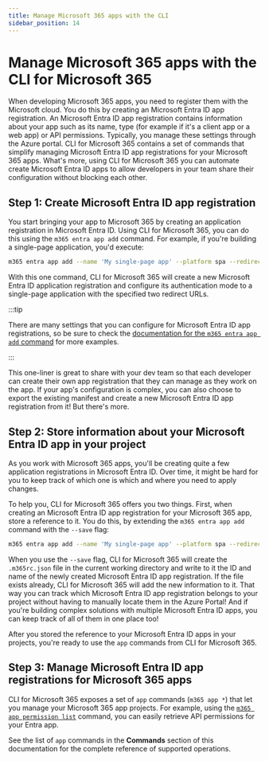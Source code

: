 ```yaml
---
title: Manage Microsoft 365 apps with the CLI 
sidebar_position: 14
---
```


# Manage Microsoft 365 apps with the CLI for Microsoft 365

When developing Microsoft 365 apps, you need to register them with the Microsoft cloud. You do this by creating an Microsoft Entra ID app registration. An Microsoft Entra ID app registration contains information about your app such as its name, type (for example if it's a client app or a web app) or API permissions. Typically, you manage these settings through the Azure portal. CLI for Microsoft 365 contains a set of commands that simplify managing Microsoft Entra ID app registrations for your Microsoft 365 apps. What's more, using CLI for Microsoft 365 you can automate create Microsoft Entra ID apps to allow developers in your team share their configuration without blocking each other.

## Step 1: Create Microsoft Entra ID app registration

You start bringing your app to Microsoft 365 by creating an application registration in Microsoft Entra ID. Using CLI for Microsoft 365, you can do this using the `m365 entra app add` command. For example, if you're building a single-page application, you'd execute:

```sh
m365 entra app add --name 'My single-page app' --platform spa --redirectUris 'https://myspa.azurewebsites.net,http://localhost'
```

With this one command, CLI for Microsoft 365 will create a new Microsoft Entra ID application registration and configure its authentication mode to a single-page application with the specified two redirect URLs.

:::tip

There are many settings that you can configure for Microsoft Entra ID app registrations, so be sure to check the [documentation for the `m365 entra app add` command](../cmd/entra/app/app-add.mdx) for more examples.

:::

This one-liner is great to share with your dev team so that each developer can create their own app registration that they can manage as they work on the app. If your app's configuration is complex, you can also choose to export the existing manifest and create a new Microsoft Entra ID app registration from it! But there's more.

## Step 2: Store information about your Microsoft Entra ID app in your project

As you work with Microsoft 365 apps, you'll be creating quite a few application registrations in Microsoft Entra ID. Over time, it might be hard for you to keep track of which one is which and where you need to apply changes.

To help you, CLI for Microsoft 365 offers you two things. First, when creating an Microsoft Entra ID app registration for your Microsoft 365 app, store a reference to it. You do this, by extending the `m365 entra app add` command with the `--save` flag:

```sh
m365 entra app add --name 'My single-page app' --platform spa --redirectUris 'https://myspa.azurewebsites.net,http://localhost' --save
```

When you use the `--save` flag, CLI for Microsoft 365 will create the `.m365rc.json` file in the current working directory and write to it the ID and name of the newly created Microsoft Entra ID app registration. If the file exists already, CLI for Microsoft 365 will add the new information to it. That way you can track which Microsoft Entra ID app registration belongs to your project without having to manually locate them in the Azure Portal! And if you're building complex solutions with multiple Microsoft Entra ID apps, you can keep track of all of them in one place too!

After you stored the reference to your Microsoft Entra ID apps in your projects, you're ready to use the `app` commands from CLI for Microsoft 365.

## Step 3: Manage Microsoft Entra ID app registrations for Microsoft 365 apps

CLI for Microsoft 365 exposes a set of `app` commands (`m365 app *`) that let you manage your Microsoft 365 app projects. For example, using the [`m365 app permission list`](../cmd/app/permission/permission-list.mdx) command, you can easily retrieve API permissions for your Entra app.

See the list of `app` commands in the **Commands** section of this documentation for the complete reference of supported operations.
